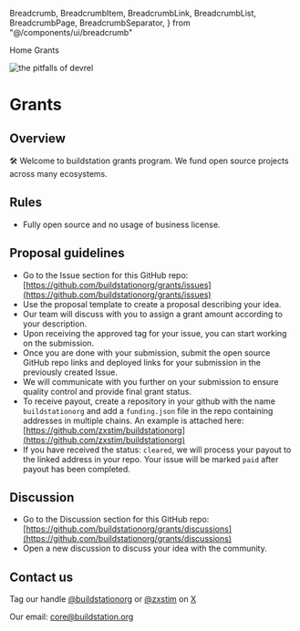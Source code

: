   Breadcrumb,
  BreadcrumbItem,
  BreadcrumbLink,
  BreadcrumbList,
  BreadcrumbPage,
  BreadcrumbSeparator,
} from "@/components/ui/breadcrumb"

<Breadcrumb className="mb-8">
  <BreadcrumbList>
    <BreadcrumbItem>
      <BreadcrumbLink href="/">Home</BreadcrumbLink>
    </BreadcrumbItem>
    <BreadcrumbSeparator />
    <BreadcrumbItem>
      <BreadcrumbPage>Grants</BreadcrumbPage>
    </BreadcrumbItem>
  </BreadcrumbList>
</Breadcrumb>

<Image
  src="/buildstation-grants.png"
  alt="the pitfalls of devrel"
  width={1500}
  height={750}
  className="mb-8"
/>

# Grants

## Overview

🛠️ Welcome to buildstation grants program. We fund open source projects across many ecosystems.

## Rules

- Fully open source and no usage of business license.

## Proposal guidelines

- Go to the Issue section for this GitHub repo: [https://github.com/buildstationorg/grants/issues](https://github.com/buildstationorg/grants/issues)
- Use the proposal template to create a proposal describing your idea.
- Our team will discuss with you to assign a grant amount according to your description.
- Upon receiving the approved tag for your issue, you can start working on the submission.
- Once you are done with your submission, submit the open source GitHub repo links and deployed links for your submission in the previously created Issue.
- We will communicate with you further on your submission to ensure quality control and provide final grant status.
- To receive payout, create a repository in your github with the name `buildstationorg` and add a `funding.json` file in the repo containing addresses in multiple chains. An example is attached here: [https://github.com/zxstim/buildstationorg](https://github.com/zxstim/buildstationorg)
- If you have received the status: `cleared`, we will process your payout to the linked address in your repo. Your issue will be marked `paid` after payout has been completed.

## Discussion

- Go to the Discussion section for this GitHub repo: [https://github.com/buildstationorg/grants/discussions](https://github.com/buildstationorg/grants/discussions)
- Open a new discussion to discuss your idea with the community.

## Contact us

Tag our handle [@buildstationorg](https://x.com/buildstationorg) or [@zxstim](https://x.com/zxstim) on [X](https://x.com) 

Our email: core@buildstation.org